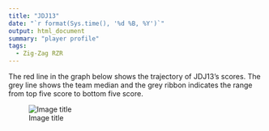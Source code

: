 ```yaml
---
title: "JDJ13"
date: "`r format(Sys.time(), '%d %B, %Y')`"
output: html_document
summary: "player profile"
tags:
  - Zig-Zag RZR
---
```


The red line in the graph below shows the trajectory of JDJ13's scores. The grey line shows the team median and the grey ribbon indicates the range from top five score to bottom five score.

![Image title](JDJ13.jpg)
